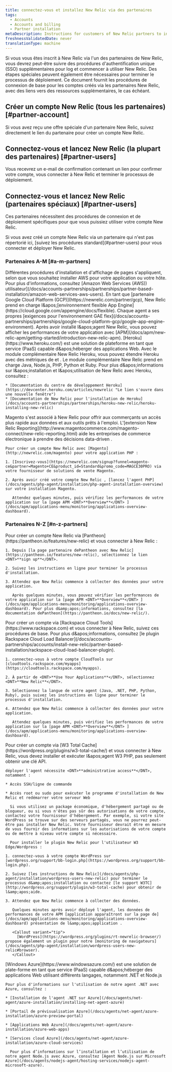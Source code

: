 ```yaml
---
title: connectez-vous et installez New Relic via des partenaires
tags:
  - Accounts
  - Accounts and billing
  - Partner installation
metaDescription: Instructions for customers of New Relic partners to install New Relic through the partner and view New Relic page data.
freshnessValidatedDate: never
translationType: machine
---
```


Si vous vous êtes inscrit à New Relic via l'un des partenaires de New Relic, vous devrez peut-être suivre des procédures d'authentification unique (SSO) supplémentaires pour log et commencer à utiliser New Relic. Des étapes spéciales peuvent également être nécessaires pour terminer le processus de déploiement. Ce document fournit les procédures de connexion de base pour les comptes créés via les partenaires New Relic, avec des liens vers des ressources supplémentaires, le cas échéant.

## Créer un compte New Relic (tous les partenaires) [#partner-account]

Si vous avez reçu une offre spéciale d'un partenaire New Relic, suivez directement le lien du partenaire pour créer un compte New Relic.

## Connectez-vous et lancez New Relic (la plupart des partenaires) [#partner-users]

Vous recevrez un e-mail de confirmation contenant un lien pour confirmer votre compte, vous connecter à New Relic et terminer le processus de déploiement.

## Connectez-vous et lancez New Relic (partenaires spéciaux) [#partner-users]

Ces partenaires nécessitent des procédures de connexion et de déploiement spécifiques pour que vous puissiez utiliser votre compte New Relic.

<Callout variant="tip">
  Si vous avez créé un compte New Relic via un partenaire qui n'est pas répertorié ici, [suivez les procédures standard](#partner-users) pour vous connecter et déployer New Relic.
</Callout>

### Partenaires A-M [#a-m-partners]

<CollapserGroup>
  <Collapser id="aws" title="Amazon Web Services (AWS)">
    Différentes procédures d'installation et d'affichage de pages s'appliquent, selon que vous souhaitez installer AWS pour votre application ou votre hôte. Pour plus d'informations, consultez [Amazon Web Services (AWS)) utilisateur](/docs/accounts-partnerships/partnerships/partner-based-installation/amazon-web-services-aws-users).
  </Collapser>

  <Collapser id="appharbor" title="Google Cloud Platform (GCP)">
    En tant que [partenaire Google Cloud Platform (GCP)](https://newrelic.com/partner/gcp), New Relic prend en charge l&amp;apos;[environnement flexible App Engine](https://cloud.google.com/appengine/docs/flexible). Chaque agent <InlinePopover type="apm" />a ses propres [exigences pour l'environnement GAE flex](/docs/accounts-partnerships/partnerships/google-cloud-platform-gcp/google-app-engine-environment). Après avoir installé l&amp;apos;agent New Relic, vous pouvez afficher les performances de votre application avec [APM](/docs/apm/new-relic-apm/getting-started/introduction-new-relic-apm).
  </Collapser>

  <Collapser id="heroku" title="Heroku">
    [Heroku](https://www.heroku.com/) est une solution de plateforme en tant que service (PaaS) capable d&amp;apos;héberger des applications Web. Avec le module complémentaire New Relic Heroku, vous pouvez étendre Heroku avec des métriques de <InlinePopover type="apm" />et <InlinePopover type="browser" />. Le module complémentaire New Relic prend en charge Java, Node.js, PHP, Python et Ruby. Pour plus d&amp;apos;informations sur l&amp;apos;installation et l&amp;apos;utilisation de New Relic avec Heroku, consultez :

    * [Documentation du centre de développement Heroku](https://devcenter.heroku.com/articles/newrelic "Le lien s'ouvre dans une nouvelle fenêtre")
    * [Documentation de New Relic pour l'installation de Heroku](/docs/accounts-partnerships/partnerships/heroku-new-relic/heroku-installing-new-relic)
  </Collapser>

  <Collapser id="magento" title="Magento">
    Magento s'est associé à New Relic pour offrir aux commerçants un accès plus rapide aux données et aux outils prêts à l'emploi. L'[extension New Relic Reporting](http://www.magentocommerce.com/magento-connect/new-relic-reporting.html) aide les entreprises de commerce électronique à prendre des décisions data-driven .

    Pour créer un compte New Relic avec [Magento](http://newrelic.com/magento) pour votre application PHP :

    1. [Inscrivez-vous](https://newrelic.com/signup?funnel=magento-ce&partner=Magento+CE&product_id=Standard&promo_code=MAGCE30PRO) via votre fournisseur de solutions de vente Magento.

    2. Après avoir créé votre compte New Relic , [lancez l'agent PHP](/docs/agents/php-agent/installation/php-agent-installation-overview) sur votre installation Magento.

       Attendez quelques minutes, puis vérifiez les performances de votre application sur la [page APM <DNT>**Overview**</DNT> ](/docs/apm/applications-menu/monitoring/applications-overview-dashboard).
  </Collapser>
</CollapserGroup>

### Partenaires N-Z [#n-z-partners]

<CollapserGroup>
  <Collapser id="network-redux" title="Pantheon">
    Pour créer un compte New Relic via [Pantheon](https://pantheon.io/features/new-relic) et vous connecter à New Relic :

    1. Depuis [la page partenaire dePantheon avec New Relic](https://pantheon.io/features/new-relic), sélectionnez le lien <DNT>**sign up**</DNT>.

    2. Suivez les instructions en ligne pour terminer le processus d'installation.

    3. Attendez que New Relic commence à collecter des données pour votre application.

       Après quelques minutes, vous pouvez vérifier les performances de votre application sur la [page APM <DNT>**Overview**</DNT> ](/docs/apm/applications-menu/monitoring/applications-overview-dashboard). Pour plus d&amp;apos;informations, consultez [la documentation dePantheon](https://pantheon.io/docs/new-relic/).
  </Collapser>

  <Collapser id="rackspace" title="Outils de Rackspace Cloud">
    Pour créer un compte via [Rackspace Cloud Tools](https://www.rackspace.com) et vous connecter à New Relic, suivez ces procédures de base. Pour plus d&amp;apos;informations, consultez [le plugin Rackspace Cloud Load Balancer](/docs/accounts-partnerships/accounts/install-new-relic/partner-based-installation/rackspace-cloud-load-balancer-plugin).

    1. connectez-vous à votre compte CloudTools sur [cloudtools.rackspace.com/myapps](https://cloudtools.rackspace.com/myapps).

    2. À partir de <DNT>**Use Your Applications**</DNT>, sélectionnez <DNT>**New Relic**</DNT>.

    3. Sélectionnez la langue de votre agent (Java, .NET, PHP, Python, Ruby), puis suivez les instructions en ligne pour terminer le processus d'installation.

    4. Attendez que New Relic commence à collecter des données pour votre application.

       Attendez quelques minutes, puis vérifiez les performances de votre application sur la [page APM <DNT>**Overview**</DNT> ](/docs/apm/applications-menu/monitoring/applications-overview-dashboard).
  </Collapser>

  <Collapser id="wordpress-w3-edge" title="W3 Edge et WordPress">
    <Callout variant="tip">
      Pour créer un compte via [W3 Total Cache](https://wordpress.org/plugins/w3-total-cache/) et vous connecter à New Relic, vous devez installer et exécuter l&amp;apos;agent W3 PHP, pas seulement obtenir une clé API.
    </Callout>

    déployer l'agent nécessite <DNT>**administrative access**</DNT>, notamment :

    * Accès SSH/ligne de commande

    * Accès root ou sudo pour exécuter le programme d'installation de New Relic et redémarrer votre serveur Web

      Si vous utilisez un package économique, d'hébergement partagé ou de blogueur, ou si vous n'êtes pas sûr des autorisations de votre compte, contactez votre fournisseur d'hébergement. Par exemple, si votre site WordPress se trouve sur des serveurs partagés, vous ne pourrez peut-être pas installer New Relic. Votre fournisseur devrait être en mesure de vous fournir des informations sur les autorisations de votre compte ou de mettre à niveau votre compte si nécessaire.

      Pour installer le plugin New Relic pour l'utilisateur W3 Edge/Wordpress :

    1. connectez-vous à votre compte WordPress sur [wordpress.org/support/bb-login.php](https://wordpress.org/support/bb-login.php).

    2. Suivez [les instructions de New Relic](/docs/agents/php-agent/installation/wordpress-users-new-relic) pour terminer le processus d&amp;apos;installation ou contactez [le support W3TC](http://wordpress.org/support/plugin/w3-total-cache) pour obtenir de l&amp;apos;aide.

    3. Attendez que New Relic commence à collecter des données.

       Quelques minutes après avoir déployé l'agent, les données de performances de votre APM [application apparaîtront sur la page de](/docs/apm/applications-menu/monitoring/applications-overview-dashboard) présentation de l&amp;apos;application .

       <Callout variant="tip">
         [WordPress](https://wordpress.org/plugins/rt-newrelic-browser/) propose également un plugin pour notre [monitoring de navigateurs](/docs/agents/php-agent/installation/wordpress-users-new-relic#browser).
       </Callout>
  </Collapser>

  <Collapser id="azure" title="Windows Azure">
    [Windows Azure](https://www.windowsazure.com/) est une solution de plate-forme en tant que service (PaaS) capable d&amp;apos;héberger des applications Web utilisant différents langages, notamment .NET et Node.js

    Pour plus d'informations sur l'utilisation de notre agent .NET avec Azure, consultez :

    * [Installation de l'agent .NET sur Azure](/docs/agents/net-agent/azure-installation/installing-net-agent-azure)

    * [Portail de prévisualisation Azure](/docs/agents/net-agent/azure-installation/azure-preview-portal)

    * [Applications Web Azure](/docs/agents/net-agent/azure-installation/azure-web-apps)

    * [Services cloud Azure](/docs/agents/net-agent/azure-installation/azure-cloud-services)

      Pour plus d’informations sur l’installation et l’utilisation de notre agent Node.js avec Azure, consultez [Agent Node.js sur Microsoft Azure](/docs/agents/nodejs-agent/hosting-services/nodejs-agent-microsoft-azure).
  </Collapser>
</CollapserGroup>